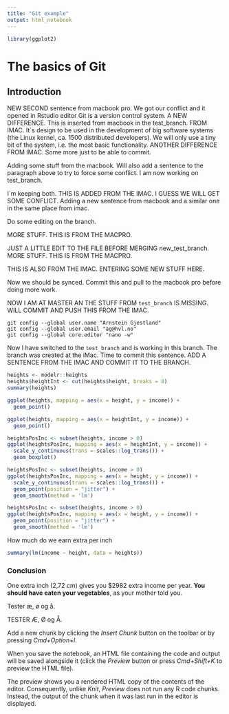 ```yaml
---
title: "Git example"
output: html_notebook
---
```


```r
library(ggplot2)
```


# The basics of Git

## Introduction

NEW SECOND sentence from macbook pro. We got our conflict and it opened in Rstudio editor
Git is a version control system. A NEW DIFFERENCE. 
This is inserted from macbook in the test_branch. FROM IMAC. 
It`s design to be used in the development of big software systems (the Linux kernel, ca. 1500 distributed developers). 
We will only use a tiny bit of the system, i.e. the most basic functionality. 
ANOTHER DIFFERENCE FROM IMAC. Some more just to be able to commit.

Adding some stuff from the macbook. 
Will also add a sentence to the paragraph above to try to force some conflict. 
I am now working on test_branch.

I`m keeping both.
THIS IS ADDED FROM THE IMAC. I GUESS WE WILL GET SOME CONFLICT.
Adding a new sentence from macbook and a similar one in the same place from imac.

Do some editing on the branch.

MORE STUFF. THIS IS FROM THE MACPRO. 

JUST A LITTLE EDIT TO THE FILE BEFORE MERGING new_test_branch.
MORE STUFF. 
THIS IS FROM THE MACPRO.

THIS IS ALSO FROM THE IMAC. 
ENTERING SOME NEW STUFF HERE.

Now we should be synced. 
Commit this and pull to the macbook pro before doing more work.

NOW I AM AT MASTER AN THE STUFF FROM `test_branch` IS MISSING. 
WILL COMMIT AND PUSH THIS FROM THE IMAC.

```
git config --global user.name "Arnstein Gjestland"
git config --global user.email "ag@hvl.no"
git config --global core.editor "nano -w"
```

Now I have switched to the `test_branch` and is working in this branch. 
The branch was created at the iMac. 
Time to commit this sentence. 
ADD A SENTENCE FROM THE IMAC AND COMMIT IT TO THE BRANCH.

```r
heights <- modelr::heights
heights$heightInt <- cut(heights$height, breaks = 8)
summary(heights)
```

```r
ggplot(heights, mapping = aes(x = height, y = income)) +
  geom_point()
```

```r
ggplot(heights, mapping = aes(x = heightInt, y = income)) +
  geom_point()
```

```r
heightsPosInc <- subset(heights, income > 0)
ggplot(heightsPosInc, mapping = aes(x = heightInt, y = income)) +
  scale_y_continuous(trans = scales::log_trans()) +
  geom_boxplot()
```

```r
heightsPosInc <- subset(heights, income > 0)
ggplot(heightsPosInc, mapping = aes(x = height, y = income)) +
  scale_y_continuous(trans = scales::log_trans()) +
  geom_point(position = "jitter") +
  geom_smooth(method = 'lm')
```

```r
heightsPosInc <- subset(heights, income > 0)
ggplot(heightsPosInc, mapping = aes(x = height, y = income)) +
  geom_point(position = "jitter") +
  geom_smooth(method = 'lm')
```

How much do we earn extra per inch

```r
summary(lm(income ~ height, data = heights))
```

### Conclusion

One extra inch (2,72 cm) gives you $2982 extra income per year. 
**You should have eaten your vegetables**, as your mother told you.





Tester æ, ø og å.

TESTER Æ, Ø og Å.

Add a new chunk by clicking the *Insert Chunk* button on the toolbar or by pressing *Cmd+Option+I*.

When you save the notebook, an HTML file containing the code and output will be saved alongside it (click the *Preview* button or press *Cmd+Shift+K* to preview the HTML file). 

The preview shows you a rendered HTML copy of the contents of the editor. 
Consequently, unlike *Knit*, *Preview* does not run any R code chunks. 
Instead, the output of the chunk when it was last run in the editor is displayed.


